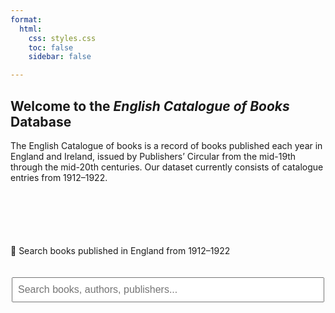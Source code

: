 ```yaml
---
format:
  html:
    css: styles.css
    toc: false
    sidebar: false

---
```


<div class="full-width-title">

  
## Welcome to the <em>English Catalogue of Books</em> Database

The English Catalogue of books is a record of books published each year in England and Ireland, issued by Publishers’ Circular from the mid-19th through the mid-20th centuries. Our dataset currently consists of catalogue entries from 1912–1922.


</div>

<div style="margin-top: 100px;"></div>

<div class="center-text">
🔎 Search books published in England from 1912–1922
</div>

<div style="margin-top: 20px;"></div>

<div style="display: flex; flex-direction: column; align-items: center;">

<input type="text" id="searchInput" placeholder="Search books, authors, publishers..." style="width: 500px; height: 40px; font-size: 16px; padding: 8px;">

 <div id="searchResults" style="margin-top: 1rem; width: 500px; text-align: center;"></div>

<script src="https://cdn.jsdelivr.net/npm/fuse.js@6.6.2"></script>
<script>
  // Load the combined JSON once
  fetch("data/all_years.json")
    .then(response => response.json())
    .then(data => {
      // Setup Fuse
      const options = {
        keys: ["title", "author_name", "publisher", "catalogue_year"],
        threshold: 0.4,
      };
      const fuse = new Fuse(data, options);

      const input = document.getElementById("searchInput");
      const resultsDiv = document.getElementById("searchResults");

      input.addEventListener("keydown", function(event) {
        if (event.key === "Enter") {
          const query = input.value.trim();
          if (!query) {
            resultsDiv.innerHTML = "";
            return;
          }
          const results = fuse.search(query);

          if (results.length === 0) {
            resultsDiv.innerHTML = "<p>No results found.</p>";
            return;
          }

          // Filter duplicates based on title + author_name
          const seen = new Set();
          const uniqueResults = [];

          for (const r of results) {
            const item = r.item;
            const key = (item.title || "").toLowerCase() + "||" + (item.author_name || "").toLowerCase();
            if (!seen.has(key)) {
              seen.add(key);
              uniqueResults.push(r);
            }
          }

          const safePrint = (value) => {
            return (value === null || value === undefined || value === "") ? "null" : value;
          };

          const html = uniqueResults.slice(0, 10).map(r => {
            const item = r.item;
            return `
              <div style="margin-bottom: 1rem; padding-bottom: 0.5rem; border-bottom: 1px solid #ccc; text-align: left;">
                <div><span style="font-weight: bold;">Title:</span> ${safePrint(item.title)}</div>
                <div><span style="font-weight: bold;">Author:</span> ${safePrint(item.author_name)}</div>
                <div><span style="font-weight: bold;">Publisher:</span> ${safePrint(item.publisher)}</div>
                <div><span style="font-weight: bold;">Year:</span> ${safePrint(item.catalogue_year)}</div>
              </div>
            `;
          }).join("");

          const resultCount = `<p><strong>${uniqueResults.length} result${uniqueResults.length !== 1 ? "s" : ""} found:</strong></p>`;
          resultsDiv.innerHTML = resultCount + html;
        }
      });
    });
</script>


</div>